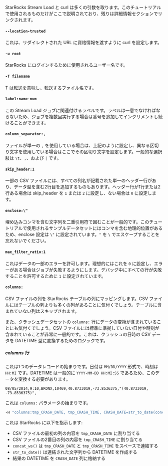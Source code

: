 StarRocks Stream Load と curl は多くの引数を取ります。このチュートリアルで使用されるものだけがここで説明されており、残りは詳細情報セクションでリンクされます。

#### `--location-trusted`

これは、リダイレクトされた URL に資格情報を渡すように curl を設定します。

#### `-u root`

StarRocks にログインするために使用されるユーザー名です。

#### `-T filename`

T は転送を意味し、転送するファイル名です。

#### `label:name-num`

この Stream Load ジョブに関連付けるラベルです。ラベルは一意でなければならないため、ジョブを複数回実行する場合は番号を追加してインクリメントし続けることができます。

#### `column_separator:,`

ファイルが単一の `,` を使用している場合は、上記のように設定し、異なる区切り文字を使用している場合はここでその区切り文字を設定します。一般的な選択肢は `\t`、`,`、および `|` です。

#### `skip_header:1`

一部の CSV ファイルには、すべての列名が記載された単一のヘッダー行があり、データ型を含む2行目を追加するものもあります。ヘッダー行が1行または2行ある場合は skip_header を `1` または `2` に設定し、ない場合は `0` に設定します。

#### `enclose:\"`

埋め込みコンマを含む文字列を二重引用符で囲むことが一般的です。このチュートリアルで使用されるサンプルデータセットにはコンマを含む地理的位置があるため、enclose 設定は `\"` に設定されています。`"` を `\` でエスケープすることを忘れないでください。

#### `max_filter_ratio:1`

これはデータの一部のエラーを許可します。理想的にはこれを `0` に設定し、エラーがある場合はジョブが失敗するようにします。デバッグ中にすべての行が失敗することを許可するために `1` に設定されています。

#### `columns:`

CSV ファイルの列を StarRocks テーブルの列にマッピングします。CSV ファイルにはテーブルの列よりも多くの列があることに気付くでしょう。テーブルに含まれていない列はスキップされます。

また、クラッシュデータセットの `columns:` 行にデータの変換が含まれていることにも気付くでしょう。CSV ファイルには標準に準拠していない日付や時刻が含まれていることが非常に一般的です。これは、クラッシュの日時の CSV データを DATETIME 型に変換するためのロジックです。

##### columns 行

これは1つのデータレコードの始まりです。日付は `MM/DD/YYYY` 形式で、時刻は `HH:MI` です。DATETIME は一般的に `YYYY-MM-DD HH:MI:SS` であるため、このデータを変換する必要があります。

```plaintext
08/05/2014,9:10,BRONX,10469,40.8733019,-73.8536375,"(40.8733019, -73.8536375)",
```

これは `columns:` パラメータの始まりです。

```bash
-H "columns:tmp_CRASH_DATE, tmp_CRASH_TIME, CRASH_DATE=str_to_date(concat_ws(' ', tmp_CRASH_DATE, tmp_CRASH_TIME), '%m/%d/%Y %H:%i')
```

これは StarRocks に以下を指示します:
- CSV ファイルの最初の列の内容を `tmp_CRASH_DATE` に割り当てる
- CSV ファイルの2番目の列の内容を `tmp_CRASH_TIME` に割り当てる
- `concat_ws()` は `tmp_CRASH_DATE` と `tmp_CRASH_TIME` をスペースで連結する
- `str_to_date()` は連結された文字列から DATETIME を作成する
- 結果の DATETIME を `CRASH_DATE` 列に格納する